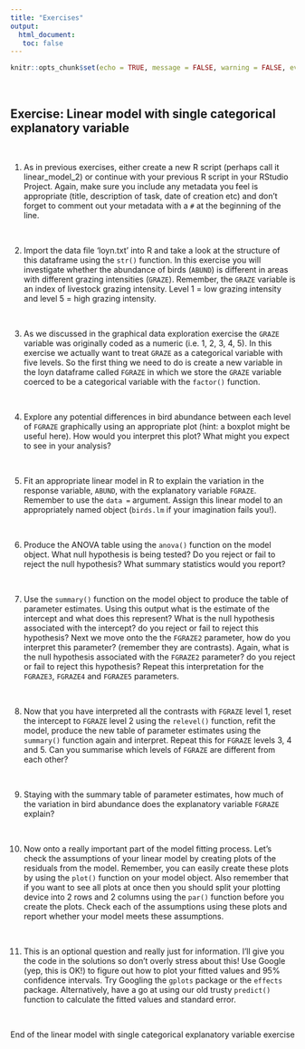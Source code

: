 ```yaml
---
title: "Exercises"
output: 
  html_document:
   toc: false
---
```


```r
knitr::opts_chunk$set(echo = TRUE, message = FALSE, warning = FALSE, eval = FALSE, cache = FALSE)
```

\  

## Exercise: Linear model with single categorical explanatory variable

\  

1. As in previous exercises, either create a new R script (perhaps call it linear_model_2) or continue with your previous R script in your RStudio Project. Again, make sure you include any metadata you feel is appropriate (title, description of task, date of creation etc) and  don't forget to comment out your metadata with a `#` at the beginning of the line. 

\  

2. Import the data file 'loyn.txt' into R and take a look at the structure of this dataframe using the `str()` function. In this exercise you will investigate whether the abundance of birds (`ABUND`) is different in areas with different grazing intensities (`GRAZE`). Remember, the `GRAZE` variable is an index of livestock grazing intensity. Level 1 = low grazing intensity and level 5 = high grazing intensity. 

\  

3. As we discussed in the graphical data exploration exercise the `GRAZE` variable was originally coded as a numeric (i.e. 1, 2, 3, 4, 5). In this exercise we actually want to treat `GRAZE` as a categorical variable with five levels. So the first thing we need to do is create a new variable in the loyn dataframe called `FGRAZE` in which we store the `GRAZE` variable coerced to be a categorical variable with the `factor()` function.

\  

4. Explore any potential differences in bird abundance between each level of `FGRAZE` graphically using an appropriate plot (hint: a boxplot might be useful here). How would you interpret this plot? What might you expect to see in your analysis? 

\  

5. Fit an appropriate linear model in R to explain the variation in the response variable, `ABUND`, with the explanatory variable `FGRAZE`. Remember to use the `data =` argument. Assign this linear model to an appropriately named object (`birds.lm` if your imagination fails you!).

\  

6. Produce the ANOVA table using the `anova()` function on the model object. What null hypothesis is being tested? Do you reject or fail to reject the null hypothesis? What summary statistics would you report? 

\  

7. Use the `summary()` function on the model object to produce the table of parameter estimates. Using this output what is the estimate of the intercept and what does this represent? What is the null hypothesis associated with the intercept? do you reject or fail to reject this hypothesis? Next we move onto the the `FGRAZE2` parameter, how do you interpret this parameter? (remember they are contrasts). Again, what is the null hypothesis associated with the `FGRAZE2` parameter? do you reject or fail to reject this hypothesis? Repeat this interpretation for the `FGRAZE3`, `FGRAZE4` and `FGRAZE5` parameters.

\  

8. Now that you have interpreted all the contrasts with `FGRAZE` level 1, reset the intercept to `FGRAZE` level 2 using the `relevel()` function, refit the model, produce the new table of parameter estimates using the `summary()` function again and interpret.  Repeat this for `FGRAZE` levels 3, 4 and 5. Can you summarise which levels of `FGRAZE` are different from each other?

\  

9. Staying with the summary table of parameter estimates, how much of the variation in bird abundance does the explanatory variable `FGRAZE` explain? 

\  

10. Now onto a really important part of the model fitting process. Let's check the assumptions of your linear model by creating plots of the residuals from the model. Remember, you can easily create these plots by using the `plot()` function on your model object. Also remember that if you want to see all plots at once then you should split your plotting device into 2 rows and 2 columns using the `par()` function before you create the plots. Check each of the assumptions using these plots and report whether your model meets these assumptions.

\  

11. This is an optional question and really just for information. I'll give you the code in the solutions so don't overly stress about this! Use Google (yep, this is OK!) to figure out how to plot your fitted values and 95% confidence intervals. Try Googling the `gplots` package or the `effects` package. Alternatively, have a go at using our old trusty `predict()` function to calculate the fitted values and standard error.

\  

End of the linear model with single categorical explanatory variable exercise
